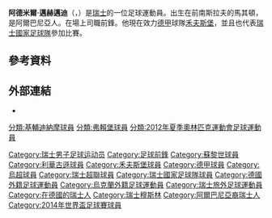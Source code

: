 {{expand|time=2014-06-17T08:09:15+00:00}}
{{noteTA
|1=zh-hans:迈赫迈迪;zh-hk:美密迪;zh-tw:邁赫邁迪;
}}
{{Infobox football biography
| name = 阿德米爾·邁赫邁迪<br>Admir Mehmedi
| image = Admir Mehmedi sign to Antalyaspor 20220114 2.jpg
| image_size = 220
| caption = 
| fullname = Admir Mehmedi<ref>{{cite news
| title = 2014 FIFA World Cup Brazil: List of Players
| url = http://www.fifadata.com/document/fwc/2014/pdf/fwc_2014_squadlists.pdf
| publisher = FIFA
| format = PDF
| page = 30
| date = 11 June 2014
| accessdate = 25 June 2014
| archive-date = 2015-06-11
| archive-url = https://web.archive.org/web/20150611133541/http://www.uefa.com/uefachampionsleague/news/newsid%3D2255077.html
| dead-url = no
}}</ref>
| birth_date = {{Birth date and age|1991|3|16|df=y}}
| birth_place = {{flagicon|SFR Yugoslavia}} [[南斯拉夫社會主義聯邦共和國|南斯拉夫]][[馬其頓社會主義共和國|馬其頓]][[戈斯蒂瓦爾|戈斯蒂瓦爾]]<br>(現今為[[馬其頓共和國|馬其頓共和國]])
| height = {{height|m=1.82}}
| position = [[前鋒_(足球)|前鋒]]
| currentclub  = [[禾夫斯堡足球會|禾夫斯堡]]
| clubnumber = 14
| youthyears1 = 1999–2000
| youthclubs1 = [[貝林佐納足球俱樂部|貝林佐納]]
| youthyears2 = 2000–2006
| youthclubs2 = [[溫特圖爾足球俱樂部|溫特圖爾]]
| youthyears3 = 2006–2008
| youthclubs3 = [[蘇黎世足球俱樂部|蘇黎世]]
| years1 = 2008–2012 | clubs1 = [[蘇黎世足球俱樂部|蘇黎世]]                     | caps1 = 84 | goals1 = 19
| years2 = 2012–2014 | clubs2 = [[基輔迪納摩|基輔迪納摩]]    | caps2 = 25 | goals2 =  1
| years3 = 2013–2014 | clubs3 = → [[弗赖堡体育俱乐部|弗萊堡]] (租借)          | caps3 = 32 | goals3 =  12
| years4 = 2014–2015  | clubs4 = [[弗赖堡体育俱乐部|弗萊堡]]                   | caps4 = 28  | goals4 =  4
| years5 = 2015–2018  | clubs5 = [[利華古遜足球俱樂部|利華古遜]]                   | caps5 = 62  | goals5 =  7
| years6 = 2018–     | clubs6 = [[禾夫斯堡足球會|禾夫斯堡]]                     | caps6 = 68  | goals6 = 9
| nationalyears1 = 2006
| nationalteam1 = [[瑞士16歲以下國家足球隊|瑞士U16]]
| nationalcaps1 = 3
| nationalgoals1 = 3
| nationalyears2 = 2007–2008
| nationalteam2 = [[瑞士17歲以下國家足球隊|瑞士U17]]
| nationalcaps2 = 16
| nationalgoals2 = 5
| nationalyears3 = 2008–2010
| nationalteam3 = [[瑞士19歲以下國家足球隊|瑞士U19]]
| nationalcaps3 = 26
| nationalgoals3 = 11
| nationalyears4 = 2010
| nationalteam4 = [[瑞士20歲以下國家足球隊|瑞士U20]]
| nationalcaps4 = 2
| nationalgoals4 = 0
| nationalyears5 = 2010–2011
| nationalteam5 = [[瑞士21歲以下國家足球隊|瑞士U21]]
| nationalcaps5 = 9
| nationalgoals5 = 6
| nationalyears6 = 2011–
| nationalteam6 = [[瑞士國家足球隊|瑞士]]
| nationalcaps6 = 71
| nationalgoals6 = 10
| nationalyears7 = 2012
| nationalteam7 = [[瑞士23歲以下國家足球隊|瑞士U23]]
| nationalcaps7 = 4
| nationalgoals7 = 1
| pcupdate = 2021年3月22日
| ntupdate = 2021年3月25日
}}
'''阿德米爾·邁赫邁迪'''（{{lang-mk|'''Адмир Мехмеди'''，'''Admir Mehmedi'''}}，{{bd|1991年|3月16日|catidx=Mehmedi}}）是[[瑞士|瑞士]]的一位足球運動員。出生在前南斯拉夫的馬其頓，是阿爾巴尼亞人。在場上司職前鋒。他現在效力[[德甲|德甲]]球隊[[禾夫斯堡足球會|禾夫斯堡]]，並且也代表[[瑞士國家足球隊|瑞士國家足球隊]]參加比賽。

==參考資料== 
{{reflist}}

== 外部連結 ==
* {{Soccerway}}

{{禾夫斯堡球員名單}}
{{2014年世界杯足球赛瑞士参赛名单}}
{{2016年歐洲國家盃瑞士參賽名單}}
{{2020年欧洲足球锦标赛瑞士参赛名单}}

{{DEFAULTSORT:Mehmedi}}

[[Category:瑞士男子足球运动员|Category:瑞士男子足球运动员]]
[[Category:足球前鋒|Category:足球前鋒]]
[[Category:蘇黎世球員|Category:蘇黎世球員]]
[[分類:基輔迪納摩球員|分類:基輔迪納摩球員]]
[[分類:弗賴堡球員|分類:弗賴堡球員]]
[[Category:利華古遜球員|Category:利華古遜球員]]
[[Category:禾夫斯堡球員|Category:禾夫斯堡球員]]
[[Category:德甲球員|Category:德甲球員]]
[[Category:烏超球員|Category:烏超球員]]
[[Category:瑞士超聯球員|Category:瑞士超聯球員]]
[[Category:瑞士國家足球隊球員|Category:瑞士國家足球隊球員]]
[[Category:德國外籍足球運動員|Category:德國外籍足球運動員]]
[[Category:烏克蘭外籍足球運動員|Category:烏克蘭外籍足球運動員]]
[[Category:瑞士旅外足球運動員|Category:瑞士旅外足球運動員]]
[[Category:在德國的瑞士人|Category:在德國的瑞士人]]
[[Category:瑞士穆斯林|Category:瑞士穆斯林]]
[[Category:阿爾巴尼亞裔瑞士人|Category:阿爾巴尼亞裔瑞士人]]
[[分類:2012年夏季奧林匹克運動會足球運動員|分類:2012年夏季奧林匹克運動會足球運動員]]
[[Category:2014年世界盃足球賽球員|Category:2014年世界盃足球賽球員]]